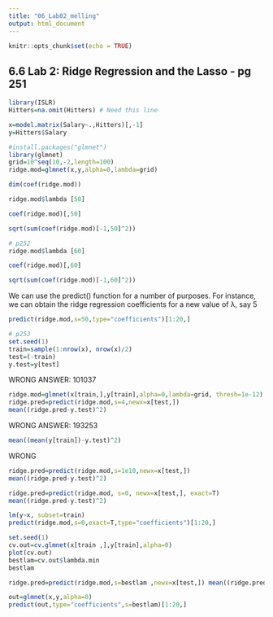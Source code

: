 ```yaml
---
title: "06_Lab02_melling"
output: html_document
---
```


```r
knitr::opts_chunk$set(echo = TRUE)
```

## 6.6 Lab 2: Ridge Regression and the Lasso - pg 251 ####


```r
library(ISLR)
Hitters=na.omit(Hitters) # Need this line

x=model.matrix(Salary~.,Hitters)[,-1]
y=Hitters$Salary
```

```r
#install.packages("glmnet")
library(glmnet)
grid=10^seq(10,-2,length=100)
ridge.mod=glmnet(x,y,alpha=0,lambda=grid)
```

```r
dim(coef(ridge.mod))
```

```r
ridge.mod$lambda [50]
```

```r
coef(ridge.mod)[,50]
```
```r
sqrt(sum(coef(ridge.mod)[-1,50]^2))
```

```r
# p252
ridge.mod$lambda [60]
```
```r
coef(ridge.mod)[,60]
```
```r
sqrt(sum(coef(ridge.mod)[-1,60]^2))
```

We can use the predict() function for a number of purposes. For instance, we can obtain the ridge regression coefficients for a new value of λ, say 5
```r
predict(ridge.mod,s=50,type="coefficients")[1:20,]
```

```r
# p253
set.seed(1)
train=sample(1:nrow(x), nrow(x)/2)
test=(-train)
y.test=y[test]
```

WRONG ANSWER: 101037
```r
ridge.mod=glmnet(x[train,],y[train],alpha=0,lambda=grid, thresh=1e-12)
ridge.pred=predict(ridge.mod,s=4,newx=x[test,])
mean((ridge.pred-y.test)^2)
```

WRONG ANSWER: 193253
```r
mean((mean(y[train])-y.test)^2)
```
WRONG
```r
ridge.pred=predict(ridge.mod,s=1e10,newx=x[test,])
mean((ridge.pred-y.test)^2)
```

```r
ridge.pred=predict(ridge.mod, s=0, newx=x[test,], exact=T)
mean((ridge.pred-y.test)^2)
```

```r
lm(y~x, subset=train)
predict(ridge.mod,s=0,exact=T,type="coefficients")[1:20,]
```

```r
set.seed(1)
cv.out=cv.glmnet(x[train ,],y[train],alpha=0)
plot(cv.out)
bestlam=cv.out$lambda.min
bestlam
```
```r
ridge.pred=predict(ridge.mod,s=bestlam ,newx=x[test,]) mean((ridge.pred-y.test)^2)
```
```r
out=glmnet(x,y,alpha=0)
predict(out,type="coefficients",s=bestlam)[1:20,]
```

